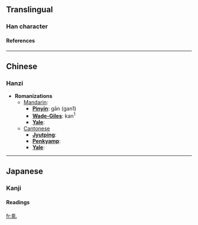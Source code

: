 ==Translingual==
===Han character===
{{Han char|rad=乙|as=08|sn=9|so=|four=|canj=十十山 (JJU), X十十山 (XJJU)|cmean=}}
====References====
{{Han ref|kx=0084.210|dkj=00194|hdz=10056.010|uh=4E79|ud=20089}}

----
==Chinese==
===Hanzi===


* '''Romanizations'''
** [[Mandarin]]:
*** '''[[Pinyin]]''': gān (gan1)
*** '''[[Wade-Giles]]''': kan<sup>1</sup>
*** '''[[Yale]]''': 
**[[Cantonese]]
***'''[[Jyutping]]''':
***'''[[Penkyamp]]''': 
***'''[[Yale]]''': 


----
==Japanese==
===Kanji===


{{ja-kanji|grade=|rs=乙08|simple=}}
====Readings====
{{ja-readings|on=[[かん]] (kan), [[けん]] (ken)|kun=[[かわく]] (kawaku), [[かわかす]] (kawakasu)}}




[[fr:乹]]